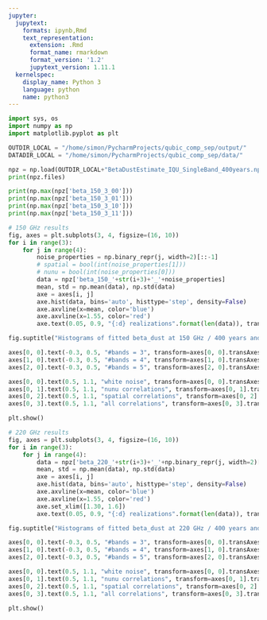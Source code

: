 ```yaml
---
jupyter:
  jupytext:
    formats: ipynb,Rmd
    text_representation:
      extension: .Rmd
      format_name: rmarkdown
      format_version: '1.2'
      jupytext_version: 1.11.1
  kernelspec:
    display_name: Python 3
    language: python
    name: python3
---
```


```python
import sys, os
import numpy as np
import matplotlib.pyplot as plt
```

```python
OUTDIR_LOCAL = "/home/simon/PycharmProjects/qubic_comp_sep/output/"
DATADIR_LOCAL = "/home/simon/PycharmProjects/qubic_comp_sep/data/"
```

```python
npz = np.load(OUTDIR_LOCAL+"BetaDustEstimate_IQU_SingleBand_400years.npz")
print(npz.files)
```

```python
print(np.max(npz['beta_150_3_00']))
print(np.max(npz['beta_150_3_01']))
print(np.max(npz['beta_150_3_10']))
print(np.max(npz['beta_150_3_11']))
```

```python
# 150 GHz results
fig, axes = plt.subplots(3, 4, figsize=(16, 10))
for i in range(3):
    for j in range(4):
        noise_properties = np.binary_repr(j, width=2)[::-1]
        # spatial = bool(int(noise_properties[1]))
        # nunu = bool(int(noise_properties[0]))
        data = npz['beta_150_'+str(i+3)+'_'+noise_properties]
        mean, std = np.mean(data), np.std(data)
        axe = axes[i, j]
        axe.hist(data, bins='auto', histtype='step', density=False)
        axe.axvline(x=mean, color='blue')
        axe.axvline(x=1.55, color='red')
        axe.text(0.05, 0.9, "{:d} realizations".format(len(data)), transform=axe.transAxes, fontsize=10, ha='left')

fig.suptitle("Histograms of fitted beta_dust at 150 GHz / 400 years and different noise properties", fontsize='xx-large')

axes[0, 0].text(-0.3, 0.5, "#bands = 3", transform=axes[0, 0].transAxes, fontsize=18, fontweight='bold', va='center', rotation=90)
axes[1, 0].text(-0.3, 0.5, "#bands = 4", transform=axes[1, 0].transAxes, fontsize=18, fontweight='bold', va='center', rotation=90)
axes[2, 0].text(-0.3, 0.5, "#bands = 5", transform=axes[2, 0].transAxes, fontsize=18, fontweight='bold', va='center', rotation=90)

axes[0, 0].text(0.5, 1.1, "white noise", transform=axes[0, 0].transAxes, fontsize=18, fontweight='bold', ha='center')
axes[0, 1].text(0.5, 1.1, "nunu correlations", transform=axes[0, 1].transAxes, fontsize=18, fontweight='bold', ha='center')
axes[0, 2].text(0.5, 1.1, "spatial correlations", transform=axes[0, 2].transAxes, fontsize=18, fontweight='bold', ha='center')
axes[0, 3].text(0.5, 1.1, "all correlations", transform=axes[0, 3].transAxes, fontsize=18, fontweight='bold', ha='center')

plt.show()
```

```python
# 220 GHz results
fig, axes = plt.subplots(3, 4, figsize=(16, 10))
for i in range(3):
    for j in range(4):
        data = npz['beta_220_'+str(i+3)+'_'+np.binary_repr(j, width=2)[::-1]]
        mean, std = np.mean(data), np.std(data)
        axe = axes[i, j]
        axe.hist(data, bins='auto', histtype='step', density=False)
        axe.axvline(x=mean, color='blue')
        axe.axvline(x=1.55, color='red')
        axe.set_xlim([1.30, 1.6])
        axe.text(0.05, 0.9, "{:d} realizations".format(len(data)), transform=axe.transAxes, fontsize=10, ha='left')

fig.suptitle("Histograms of fitted beta_dust at 220 GHz / 400 years and different noise properties", fontsize='xx-large')

axes[0, 0].text(-0.3, 0.5, "#bands = 3", transform=axes[0, 0].transAxes, fontsize=18, fontweight='bold', va='center', rotation=90)
axes[1, 0].text(-0.3, 0.5, "#bands = 4", transform=axes[1, 0].transAxes, fontsize=18, fontweight='bold', va='center', rotation=90)
axes[2, 0].text(-0.3, 0.5, "#bands = 5", transform=axes[2, 0].transAxes, fontsize=18, fontweight='bold', va='center', rotation=90)

axes[0, 0].text(0.5, 1.1, "white noise", transform=axes[0, 0].transAxes, fontsize=18, fontweight='bold', ha='center')
axes[0, 1].text(0.5, 1.1, "nunu correlations", transform=axes[0, 1].transAxes, fontsize=18, fontweight='bold', ha='center')
axes[0, 2].text(0.5, 1.1, "spatial correlations", transform=axes[0, 2].transAxes, fontsize=18, fontweight='bold', ha='center')
axes[0, 3].text(0.5, 1.1, "all correlations", transform=axes[0, 3].transAxes, fontsize=18, fontweight='bold', ha='center')

plt.show()
```
